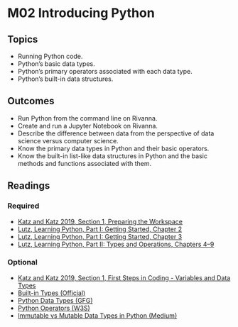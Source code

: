 # M02 Introducing Python

## Topics

* Running Python code.
* Python's basic data types.
* Python's primary operators associated with each data type.
* Python's built-in data structures.

## Outcomes

* Run Python from the command line on Rivanna.
* Create and run a Jupyter Notebook on Rivanna.
* Describe the difference between data from the perspective of data science versus computer science.
* Know the primary data types in Python and their basic operators.
* Know the built-in list-like data structures in Python and the basic methods and functions associated with them.

## Readings

### Required

<ul>
<li><a target="_new" href="https://learning.oreilly.com/library/view/learn-python-by/9781789535365/8f352965-cebb-43c0-b2ca-0f6bf944899e.xhtml">Katz and Katz 2019, Section 1, Preparing the Workspace</a></li>
<li><a target="_new" href="https://learning.oreilly.com/library/view/learning-python-5th/9781449355722/ch02.html">Lutz, Learning Python, Part I: Getting Started, Chapter 2</a></li>
<li><a target="_new" href="https://learning.oreilly.com/library/view/learning-python-5th/9781449355722/ch03.html">Lutz, Learning Python, Part I: Getting Started, Chapter 3</a></li>
<li><a target="_new" href="https://learning.oreilly.com/library/view/learning-python-5th/9781449355722/part02.html">Lutz, Learning Python, Part II: Types and Operations, Chapters 4&ndash;9</a></li>
</ul>

### Optional

<ul>
<li><a target="_new" href="https://learning.oreilly.com/library/view/learn-python-by/9781789535365/5fea535c-b144-4c8b-b20b-0a0ee1c1f157.xhtml">Katz and Katz 2019, Section 1, First Steps in Coding - Variables and Data Types</a></li>

<li><a target="_new" href="https://docs.python.org/3/library/stdtypes.html">Built-in Types (Official)</a></li>
<li><a target="_new" href="https://www.geeksforgeeks.org/python-data-types/">Python Data Types (GFG)</a></li>
<li><a target="_new" href="https://www.w3schools.com/python/python_operators.asp">Python Operators (W3S)</a></li>
<li><a target="_new" href="https://towardsdatascience.com/immutable-vs-mutable-data-types-in-python-e8a9a6fcfbdc">Immutable vs Mutable Data Types in Python (Medium)</a></li>
</ul>